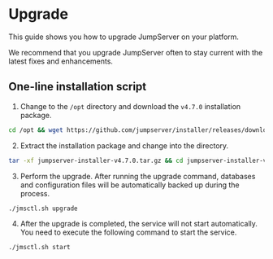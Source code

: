 
# Upgrade

This guide shows you how to upgrade JumpServer on your platform.

We recommend that you upgrade JumpServer often to stay current with the latest fixes and enhancements.

## One-line installation script

1. Change to the `/opt` directory and download the `v4.7.0` installation package.

```sh
cd /opt && wget https://github.com/jumpserver/installer/releases/download/v4.7.0/jumpserver-installer-v4.7.0.tar.gz
```

2. Extract the installation package and change into the directory.

```sh
tar -xf jumpserver-installer-v4.7.0.tar.gz && cd jumpserver-installer-v4.7.0
```

3. Perform the upgrade. After running the upgrade command, databases and configuration files will be automatically backed up during the process.

```sh
./jmsctl.sh upgrade
```

4. After the upgrade is completed, the service will not start automatically. You need to execute the following command to start the service.

```sh
./jmsctl.sh start
```
